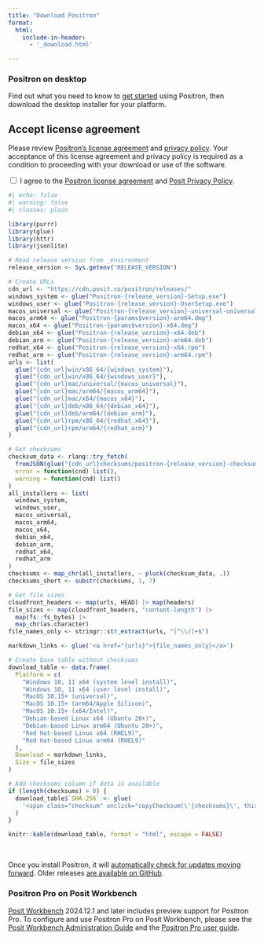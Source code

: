 ```yaml
---
title: "Download Positron"
format:
  html:
    include-in-header:
      - '_download.html'

---
```


### Positron on desktop

Find out what you need to know to [get started](start.qmd) using Positron, then download the desktop installer for your platform.

::: callout-important
## Accept license agreement

Please review [Positron's license agreement](licensing.qmd) and [privacy policy](https://posit.co/about/privacy-policy/). Your acceptance of this license agreement and privacy policy is required as a condition to proceeding with your download or use of the software.

<div id="privacy-policy-agreement">
  <input type="checkbox" id="privacy-checkbox" onclick="updatePrivacy(this)">
  <label>I agree to the [Positron license agreement](licensing.qmd) and [Posit Privacy Policy](https://posit.co/about/privacy-policy/).</label>
</div>
:::


```r
#| echo: false
#| warning: false
#| classes: plain

library(purrr)
library(glue)
library(httr)
library(jsonlite)

# Read release version from _environment
release_version <- Sys.getenv("RELEASE_VERSION")

# Create URLs
cdn_url <- "https://cdn.posit.co/positron/releases/"
windows_system <- glue("Positron-{release_version}-Setup.exe")
windows_user <- glue("Positron-{release_version}-UserSetup.exe")
macos_universal <- glue("Positron-{release_version}-universal-universal.dmg")
macos_arm64 <- glue("Positron-{params$version}-arm64.dmg")
macos_x64 <- glue("Positron-{params$version}-x64.dmg")
debian_x64 <- glue("Positron-{release_version}-x64.deb")
debian_arm <- glue("Positron-{release_version}-arm64.deb")
redhat_x64 <- glue("Positron-{release_version}-x64.rpm")
redhat_arm <- glue("Positron-{release_version}-arm64.rpm")
urls <- list(
  glue("{cdn_url}win/x86_64/{windows_system}"),
  glue("{cdn_url}win/x86_64/{windows_user}"),
  glue("{cdn_url}mac/universal/{macos_universal}"),
  glue("{cdn_url}mac/arm64/{macos_arm64}"),
  glue("{cdn_url}mac/x64/{macos_x64}"),
  glue("{cdn_url}deb/x86_64/{debian_x64}"),
  glue("{cdn_url}deb/arm64/{debian_arm}"),
  glue("{cdn_url}rpm/x86_64/{redhat_x64}"),
  glue("{cdn_url}rpm/arm64/{redhat_arm}")
)

# Get checksums
checksum_data <- rlang::try_fetch(
  fromJSON(glue("{cdn_url}checksums/positron-{release_version}-checksums.json")), 
  error = function(cnd) list(),
  warning = function(cnd) list()
)
all_installers <- list(
  windows_system,
  windows_user,
  macos_universal,
  macos_arm64,
  macos_x64,
  debian_x64,
  debian_arm,
  redhat_x64,
  redhat_arm
)
checksums <- map_chr(all_installers, ~ pluck(checksum_data, .))
checksums_short <- substr(checksums, 1, 7)

# Get file sizes
cloudfront_headers <- map(urls, HEAD) |> map(headers)
file_sizes <- map(cloudfront_headers, "content-length") |>
  map(fs::fs_bytes) |>
  map_chr(as.character)
file_names_only <- stringr::str_extract(urls, "[^\\/]+$")

markdown_links <- glue('<a href="{urls}">{file_names_only}</a>')

# Create base table without checksums
download_table <- data.frame(
  Platform = c(
    "Windows 10, 11 x64 (system level install)",
    "Windows 10, 11 x64 (user level install)",
    "MacOS 10.15+ (universal)",
    "MacOS 10.15+ (arm64/Apple Silicon)",
    "MacOS 10.15+ (x64/Intel)",
    "Debian-based Linux x64 (Ubuntu 20+)",
    "Debian-based Linux arm64 (Ubuntu 20+)",
    "Red Hat-based Linux x64 (RHEL9)",
    "Red Hat-based Linux arm64 (RHEL9)"
  ),
  Download = markdown_links,
  Size = file_sizes
)

# Add checksums column if data is available
if (length(checksums) > 0) {
  download_table$`SHA-256` <- glue(
    '<span class="checksum" onclick="copyChecksum(\'{checksums}\', this)" title="Click to copy full checksum">{checksums_short}</span>'
  )
}

knitr::kable(download_table, format = "html", escape = FALSE)
```
<br>

Once you install Positron, it will [automatically check for updates moving forward](updating.qmd). Older releases [are available on GitHub](https://github.com/posit-dev/positron/releases).

### Positron Pro on Posit Workbench

[Posit Workbench](https://posit.co/products/enterprise/workbench/) 2024.12.1 and later includes preview support for Positron Pro. To configure and use Positron Pro on Posit Workbench, please see the [Posit Workbench Administration Guide](https://docs.posit.co/ide/server-pro/positron_sessions/) and the [Positron Pro user guide](https://docs.posit.co/ide/server-pro/user/positron/getting-started/).
